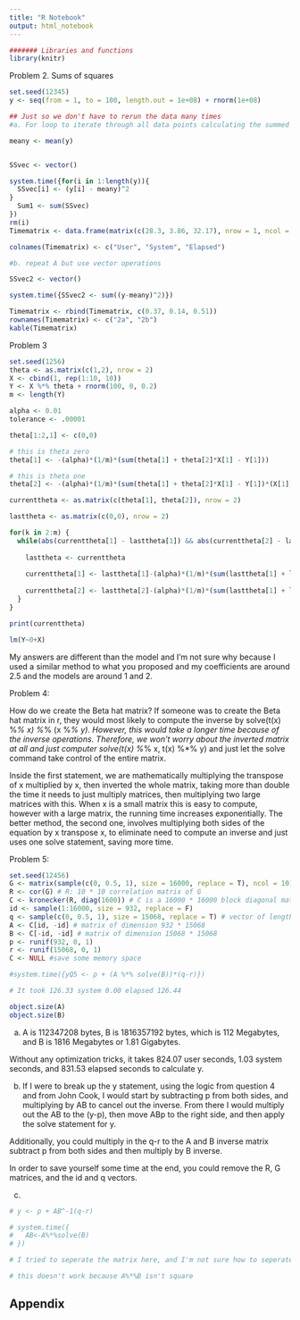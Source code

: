 ```yaml
---
title: "R Notebook"
output: html_notebook
---
```


```r
####### Libraries and functions
library(knitr)

```



Problem 2. Sums of squares

```r
set.seed(12345)
y <- seq(from = 1, to = 100, length.out = 1e+08) + rnorm(1e+08)
```

```r
## Just so we don't have to rerun the data many times
#a. For loop to iterate through all data points calculating the summed squared difference between the data points and mean of the data

meany <- mean(y)


SSvec <- vector()

system.time({for(i in 1:length(y)){
  SSvec[i] <- (y[i] - meany)^2
}
  Sum1 <- sum(SSvec)
})
rm(i)
Timematrix <- data.frame(matrix(c(28.3, 3.86, 32.17), nrow = 1, ncol = 3))

colnames(Timematrix) <- c("User", "System", "Elapsed")
```

```r
#b. repeat A but use vector operations

SSvec2 <- vector()

system.time({SSvec2 <- sum((y-meany)^2)})

Timematrix <- rbind(Timematrix, c(0.37, 0.14, 0.51))
rownames(Timematrix) <- c("2a", "2b")
kable(Timematrix)
```
Problem 3

```r
set.seed(1256)
theta <- as.matrix(c(1,2), nrow = 2)
X <- cbind(1, rep(1:10, 10))
Y <- X %*% theta + rnorm(100, 0, 0.2)
m <- length(Y)

alpha <- 0.01
tolerance <- .00001

theta[1:2,1] <- c(0,0)

# this is theta zero
theta[1] <- -(alpha)*(1/m)*(sum(theta[1] + theta[2]*X[1] - Y[1]))

# this is theta one
theta[2] <- -(alpha)*(1/m)*(sum(theta[1] + theta[2]*X[1] - Y[1])*(X[1]))

currenttheta <- as.matrix(c(theta[1], theta[2]), nrow = 2)

lasttheta <- as.matrix(c(0,0), nrow = 2)

for(k in 2:m) {
  while(abs(currenttheta[1] - lasttheta[1]) && abs(currenttheta[2] - lasttheta[2]) > tolerance) {
    
    lasttheta <- currenttheta
    
    currenttheta[1] <- lasttheta[1]-(alpha)*(1/m)*(sum(lasttheta[1] + lasttheta[2]*X[k] - Y[k]))
    
    currenttheta[2] <- lasttheta[2]-(alpha)*(1/m)*(sum(lasttheta[1] + lasttheta[2]*X[k] - Y[k])*X[k])
  }
}

print(currenttheta)
```

```r

lm(Y~0+X)

```

My answers are different than the model and I'm not sure why because I used a similar method to what you proposed and my coefficients are around 2.5 and the models are around 1 and 2. 


Problem 4:

How do we create the Beta hat matrix? If someone was to create the Beta hat matrix in r, they would most likely to compute the inverse by solve(t(x) %*% x) %*% (x %*% y). However, this would take a longer time because of the inverse operations. Therefore, we won't worry about the inverted matrix at all and just computer solve(t(x) %*% x, t(x) %*% y) and just let the solve command take control of the entire matrix.

Inside the first statement, we are mathematically multiplying the transpose of x multiplied by x, then inverted the whole matrix, taking more than double the time it needs to just multiply matrices, then multiplying two large matrices with this. When x is a small matrix this is easy to compute, however with a large matrix, the running time increases exponentially. The better method, the second one, involves multiplying both sides of the equation by x transpose x, to eliminate need to compute an inverse and just uses one solve statement, saving more time. 

Problem 5:

```r
set.seed(12456)
G <- matrix(sample(c(0, 0.5, 1), size = 16000, replace = T), ncol = 10) 
R <- cor(G) # R: 10 * 10 correlation matrix of G 
C <- kronecker(R, diag(1600)) # C is a 16000 * 16000 block diagonal matrix 
id <- sample(1:16000, size = 932, replace = F) 
q <- sample(c(0, 0.5, 1), size = 15068, replace = T) # vector of length 15068 
A <- C[id, -id] # matrix of dimension 932 * 15068 
B <- C[-id, -id] # matrix of dimension 15068 * 15068 
p <- runif(932, 0, 1) 
r <- runif(15068, 0, 1) 
C <- NULL #save some memory space

#system.time({yQ5 <- p + (A %*% solve(B))*(q-r)}) 

# It took 126.33 system 0.00 elapsed 126.44

object.size(A)
object.size(B)

```

a. A is 112347208 bytes, B is 1816357192 bytes, which is 112 Megabytes, and B is 1816 Megabytes or 1.81 Gigabytes. 

Without any optimization tricks, it takes 824.07 user seconds, 1.03 system seconds, and 831.53 elapsed seconds to calculate y.

b. If I were to break up the y statement, using the logic from question 4 and from John Cook, I would start by subtracting p from both sides, and multiplying by AB to cancel out the inverse. From there I would multiply out the AB to the (y-p), then move ABp to the right side, and then apply the solve statement for y. 

Additionally, you could multiply in the q-r to the A and B inverse matrix subtract p from both sides and then multiply by B inverse. 

In order to save yourself some time at the end, you could remove the R, G matrices, and the id and q vectors.

c. 
```r

# y <- p + AB^-1(q-r)

# system.time({
#   AB<-A%*%solve(B)
# })

# I tried to seperate the matrix here, and I'm not sure how to seperate the matrices to have it literally take seconds to compute.

# this doesn't work because A%*%B isn't square


```

## Appendix

```r

```